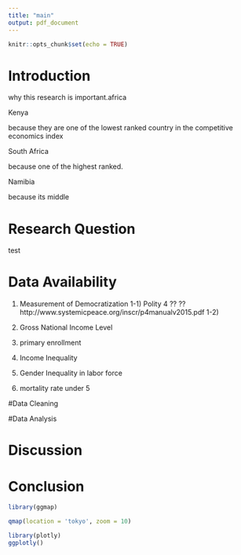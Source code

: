 ```yaml
---
title: "main"
output: pdf_document
---
```


```r
knitr::opts_chunk$set(echo = TRUE)
```

# Introduction
why this research is important.africa

Kenya

  because they are one of the lowest ranked country in the competitive economics index

South Africa

  because one of the highest ranked.

Namibia

  because its middle
  

# Research Question
test


# Data Availability

1) Measurement of Democratization
  1-1) Polity 4
 ?? ??http://www.systemicpeace.org/inscr/p4manualv2015.pdf
  1-2) 

2) Gross National Income Level

3) primary enrollment

4) Income Inequality

5) Gender Inequality in labor force

6) mortality rate under 5

#Data Cleaning

#Data Analysis

# Discussion

# Conclusion
```r
library(ggmap)

qmap(location = 'tokyo', zoom = 10)

library(plotly)
ggplotly()

```

